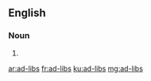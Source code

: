 {{also|adlibs|ad libs}}
==English==

===Noun===
{{head|en|noun plural form}}

# {{plural of|ad-lib|lang=en}}

[[ar:ad-libs]]
[[fr:ad-libs]]
[[ku:ad-libs]]
[[mg:ad-libs]]
